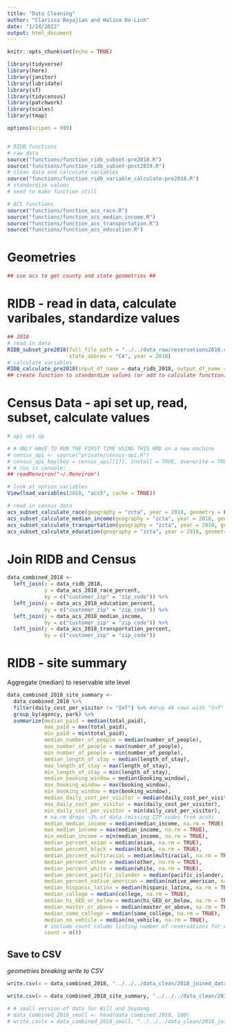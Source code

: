 ```yaml
---
title: "Data Cleaning"
author: "Clarissa Boyajian and Halina Do-Linh"
date: "1/24/2022"
output: html_document
---
```


```r
knitr::opts_chunk$set(echo = TRUE)

library(tidyverse)
library(here)
library(janitor)
library(lubridate)
library(sf)
library(tidycensus)
library(patchwork)
library(scales)
library(tmap)

options(scipen = 999)


# RIDB functions
# raw data
source("functions/function_ridb_subset-pre2018.R")
source("functions/function_ridb_subset-post2019.R")
# clean data and calculate variables
source("functions/function_ridb_variable_calculate-pre2018.R")
# standardize values
# need to make function still

# ACS functions
source("functions/function_acs_race.R")
source("functions/function_acs_median_income.R")
source("functions/function_acs_transportation.R")
source("functions/function_acs_education.R")
```

# Geometries

```r
## use acs to get county and state geometries ##
```


# RIDB - read in data, calculate varibales, standardize values

```r
## 2018
# read in data
RIDB_subset_pre2018(full_file_path = "../../data_raw/reservations2018.csv", 
                    state_abbrev = "CA", year = 2018)
# calculate variables
RIDB_calculate_pre2018(input_df_name = data_ridb_2018, output_df_name = "data_ridb_2018")
## create function to standardize values (or add to calculate function)
```


# Census Data - api set up, read, subset, calculate values

```r
# api set up

# # ONLY HAVE TO RUN THE FIRST TIME USING THIS RMD on a new machine
# census_api <- source("private/census-api.R")
# census_api_key(key = census_api[[1]], install = TRUE, overwrite = TRUE)
# # run in console:
## readRenviron("~/.Renviron")

# look at option variables
View(load_variables(2018, "acs5", cache = TRUE))

```

```r
# read in census data
acs_subset_calculate_race(geography = "zcta", year = 2018, geometry = FALSE, state = NULL)
acs_subset_calculate_median_income(geography = "zcta", year = 2018, geometry = FALSE, state = NULL)
acs_subset_calculate_transportation(geography = "zcta", year = 2018, geometry = FALSE, state = NULL)
acs_subset_calculate_education(geography = "zcta", year = 2018, geometry = FALSE, state = NULL)
```



# Join RIDB and Census

```r
data_combined_2018 <- 
  left_join(x = data_ridb_2018,
            y = data_acs_2018_race_percent,
            by = c("customer_zip" = "zip_code")) %>% 
  left_join(y = data_acs_2018_education_percent,
            by = c("customer_zip" = "zip_code")) %>% 
  left_join(y = data_acs_2018_median_income,
            by = c("customer_zip" = "zip_code")) %>% 
  left_join(y = data_acs_2018_transportation_percent,
            by = c("customer_zip" = "zip_code"))
```


# RIDB - site summary

Aggregate (median) to reservable site level
```r
data_combined_2018_site_summary <- 
  data_combined_2018 %>% 
  filter(daily_cost_per_visitor != "Inf") %>% #drop 48 rows with "Inf" for cost/visitor/day
  group_by(agency, park) %>% 
  summarize(median_paid = median(total_paid),
            max_paid = max(total_paid),
            min_paid = min(total_paid),
            median_number_of_people = median(number_of_people),
            max_number_of_people = max(number_of_people),
            min_number_of_people = min(number_of_people),
            median_length_of_stay = median(length_of_stay),
            max_length_of_stay = max(length_of_stay),
            min_length_of_stay = min(length_of_stay),
            median_booking_window = median(booking_window),
            max_booking_window = max(booking_window),
            min_booking_window = min(booking_window),
            median_daily_cost_per_visitor = median(daily_cost_per_visitor),
            max_daily_cost_per_visitor = max(daily_cost_per_visitor),
            min_daily_cost_per_visitor = min(daily_cost_per_visitor),
            # na.rm drops ~3% of data (missing ZIP codes from acs5)
            median_median_income = median(median_income, na.rm = TRUE),
            max_median_income = max(median_income, na.rm = TRUE),
            min_median_income = min(median_income, na.rm = TRUE),
            median_percent_asian = median(asian, na.rm = TRUE),
            median_percent_black = median(black, na.rm = TRUE),
            median_percent_multiracial = median(multiracial, na.rm = TRUE),
            median_percent_other = median(other, na.rm = TRUE),
            median_percent_white = median(white, na.rm = TRUE),
            median_percent_pacific_islander = median(pacific_islander, na.rm = TRUE),
            median_percent_native_american = median(native_american, na.rm = TRUE),
            median_hispanic_latinx = median(hispanic_latinx, na.rm = TRUE),
            median_college = median(college, na.rm = TRUE),
            median_hs_GED_or_below = median(hs_GED_or_below, na.rm = TRUE),
            median_master_or_above = median(master_or_above, na.rm = TRUE),
            median_some_college = median(some_college, na.rm = TRUE),
            median_no_vehicle = median(no_vehicle, na.rm = TRUE),
            # include count column listing number of reservations for each park
            count = n())
```


## Save to CSV
*geometries breaking write to CSV*
```r
write.csv(x = data_combined_2018, "../../../data_clean/2018_joined_data.csv", row.names = FALSE)

write.csv(x = data_combined_2018_site_summary, "../../../data_clean/2018_joined_data_site_summary.csv", row.names = FALSE)
```



```r
# # small version of data for Will and Soyoung
# data_combined_2018_small <- head(data_combined_2018, 100)
# write.csv(x = data_combined_2018_small, "../../../data_clean/2018_joined_data_smallSubset.csv", row.names = FALSE)
```




